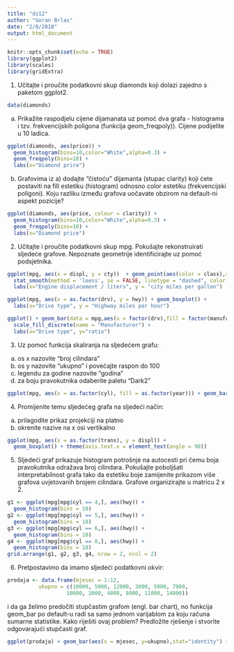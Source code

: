 ```yaml
---
title: "dz12"
author: "Goran Brlas"
date: "2/8/2018"
output: html_document
---
```


```r
knitr::opts_chunk$set(echo = TRUE)
library(ggplot2)
library(scales)
library(gridExtra)
```

1. Učitajte i proučite podatkovni skup diamonds koji dolazi zajedno s paketom ggplot2.
```r
data(diamonds)
```


a) Prikažite raspodjelu cijene dijamanata uz pomoć dva grafa - histograma i tzv. frekvencijskih poligona (funkcija geom_freqpoly)). Cijene podijelite u 10 ladica.

```r
ggplot(diamonds, aes(price)) +
  geom_histogram(bins=10,color="White",alpha=0.3) +
  geom_freqpoly(bins=10) +
  labs(x="Diamond price")
```


b) Grafovima iz a) dodajte “čistoću” dijamanta (stupac clarity) koji ćete postaviti na fill estetiku (histogram) odnosno color estetiku (frekvencijski poligoni). Koju razliku između grafova uočavate obzirom na default-ni aspekt pozicije?

```r
ggplot(diamonds, aes(price, colour = clarity)) +
  geom_histogram(bins=10,color="White",alpha=0.3) +
  geom_freqpoly(bins=10) +
  labs(x="Diamond price")
```

2. Učitajte i proučite podatkovni skup mpg. Pokušajte rekonstruirati sljedeće grafove. Nepoznate geometrije identificirajte uz pomoć podsjetnika.

```r
ggplot(mpg, aes(x = displ, y = cty))  + geom_point(aes(color = class),shape = 8, size = 5, stroke= 0.2 ) + 
  stat_smooth(method = 'loess', se = FALSE, linetype = "dashed", color = "Gray", size = 0.8)+
  labs(x="Engine displacement / liters", y = "city miles per gallon")
```

```r
ggplot(mpg, aes(x = as.factor(drv), y = hwy)) + geom_boxplot() +
  labs(x="Drive type", y = "Highway miles per hour")
```

```r
ggplot() + geom_bar(data = mpg,aes(x = factor(drv),fill = factor(manufacturer)),position = "fill", color="White") +
  scale_fill_discrete(name = "Manufacturer") +
  labs(x="Drive type", y="ratio")
```

3. Uz pomoć funkcija skaliranja na sljedećem grafu:
a) os x nazovite "broj cilindara"
b) os y nazovite "ukupno" i povećajte raspon do 100
c) legendu za godine nazovite "godina"
d) za boju pravokutnika odaberite paletu "Dark2"

```r
ggplot(mpg, aes(x = as.factor(cyl), fill = as.factor(year))) + geom_bar() + scale_x_discrete(name = "broj cilindara") + scale_y_discrete(name = "ukupno", limits = c(0, 100)) + scale_fill_discrete(name = "New Legend Title") + scale_fill_brewer(palette = "Dark2")
```
4. Promijenite temu sljedećeg grafa na sljedeći način:
a) prilagodite prikaz projekciji na platno
b) okrenite nazive na x osi vertikalno

```r
ggplot(mpg, aes(x = as.factor(trans), y = displ)) + 
  geom_boxplot() + theme(axis.text.x = element_text(angle = 90))
```

5. Sljedeći graf prikazuje histogram potrošnje na autocesti pri čemu boja pravokutnika odražava broj cilindara. Pokušajte poboljšati interpretabilnost grafa tako da estetiku boje zamijenite prikazom više grafova uvjetovanih brojem cilindara. Grafove organizirajte u matricu 2 x 2.

```r
g1 <- ggplot(mpg[mpg$cyl == 4,], aes(hwy)) + 
  geom_histogram(bins = 10)
g2 <- ggplot(mpg[mpg$cyl == 5,], aes(hwy)) + 
  geom_histogram(bins = 10)
g3 <- ggplot(mpg[mpg$cyl == 6,], aes(hwy)) + 
  geom_histogram(bins = 10)
g4 <- ggplot(mpg[mpg$cyl == 8,], aes(hwy)) + 
  geom_histogram(bins = 10)
grid.arrange(g1, g2, g3, g4, nrow = 2, ncol = 2)
```


6. Pretpostavimo da imamo sljedeći podatkovni okvir:

```r
prodaja <- data.frame(mjesec = 1:12,
          ukupno = c(10000, 5000, 12000, 3000, 5000, 7000, 
                   10000, 2000, 4000, 8000, 11000, 14000))
```

i da ga želimo predočiti stupčastim grafom (engl. bar chart), no funkcija geom_bar po default-u radi sa samo jednom varijablom za koju računa sumarne statistike. Kako riješiti ovaj problem? Predložite rješenje i stvorite odgovarajući stupčasti graf.

```r
ggplot(prodaja) + geom_bar(aes(x = mjesec, y=ukupno),stat="identity") + ylim(0,15000) + theme_light()
```



